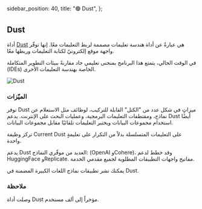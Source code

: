   sidebar_position: 40,
  title: "🟢 Dust",
};


## Dust

أداة [Dust](https://dust.tt/) هي عبارةٌ عن أداة هندسة تعليمات مصممة لربط التعليمات معًا. إنها توفّر واجهة موقع إلكترونيّ لكتابة التعليمات وربطها معًا.

في الوقت الحالي، يتمتع هذا البرنامج بمنحنى تعليمي حاد مقارنةً ببيئات التطوير المتكاملة (IDEs) الخاصة بهندسة التعليمات الأخرى.

![Dust](https://learnprompting.org/assets/images/dust-2d613495f6ed482e50d5f6a3e0589477.webp)

### الميّزات

توفر Dust ميزاتٍ في شكل عدد من "الكتل" القابلة للتركيب، لوظائف مثل الاستعلام عن نماذج، ومقتطفات التعليمات البرمجية، وعمليات البحث على الإنترنت. يدعم Dust أيضًا استخدام مجموعات البيانات ويختبر التعليمات تلقائيًا مقابل مجموعات البيانات.

تركز وظيفة Current Dust على التعليمات المتسلسلة بدلاً من التكرار على تعليمةٍ واحدة.

يدعم Dust العديد من موفّري النماذج: (OpenAI وCohere)، وقد خطط لدعم HuggingFace وReplicate. مفاتيح واجهات التطبيقات المطلوبة لجميع مقدمي الخدمة.

يمكنك نشر تطبيقات نماذج اللغات الكبيرة المضمنة في Dust.


### ملاحظة
وصلت أداة Dust مؤخراً إلى ألف مستخدم.
